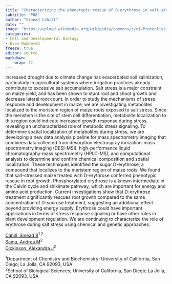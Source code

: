 ```yaml
---
title: "Characterizing the phenotypic rescue of D-erythrose in salt-stressed maize and its role in stress-response regulation and development"
subtitle: "P68"
author: "Sinead Cahill"
date: ""
image: "https://upload.wikimedia.org/wikipedia/commons/c/c1/Protective_Coleoptile_Tip_in_Zea_Mays_Embryo_%2847691344541%29.jpg"
categories: 
- Cell and Developmental Biology
- Even Numbered
freeze: true
editor: source
markdown: 
    wrap: 72
---
```


Increased drought due to climate change has exacerbated soil salinization, particularly in agricultural systems where irrigation practices already contribute to excessive salt accumulation. Salt stress is a major constraint on maize yield, and has been shown to stunt root and shoot growth and decrease lateral root count. In order to study the mechanisms of stress response and development in maize, we are investigating metabolites localized to the meristem region of maize roots exposed to salt stress. Since the meristem is the site of stem cell differentiation, metabolite localization to this region could indicate increased growth response during stress, revealing an uncharacterized role of metabolic stress signaling. To determine spatial localization of metabolites during stress, we are developing a new data analysis pipeline for mass spectrometry imaging that combines data collected from desorption electrospray ionization-mass spectrometry imaging (DESI-MSI), high-performance liquid chromatography-mass spectrometry (HPLC-MS), and computational analysis to determine and confirm chemical composition and spatial localization. These techniques identified the sugar D-erythrose, a compound that localizes to the meristem region of maize roots. We found that salt-stressed maize treated with D-erythrose conferred phenotypic rescue in root growth. Phosphorylated erythrose is a known intermediate in the Calvin cycle and shikimate pathway, which are important for energy and amino acid production. Current investigations show that D-erythrose treatment significantly rescues root growth compared to the same concentration of D-sucrose treatment, suggesting an additional effect beyond providing energy supply. Erythrose could have important applications in terms of stress response signaling or have other roles in plant development regulation. We are continuing to characterize the role of erythrose during salt stress using chemical and genetic approaches.

<a href='mailto:sbcahill@ucsd.edu'>Cahill, Sinead B</a><sup>1 2</sup><br><a href='mailto:asama@ucsd.edu'>Sama, Andrea M</a><sup>2</sup><br><a href='mailto:adickinson@ucsd.edu'>Dickinson, Alexandra J</a><sup>2</sup><br>

<sup>1</sup>Department of Chemistry and Biochemistry; University of California, San Diego; La Jolla, CA 92093, USA<br><sup>2</sup>School of Biological Sciences; University of California, San Diego; La Jolla, CA 92093, USA<br>